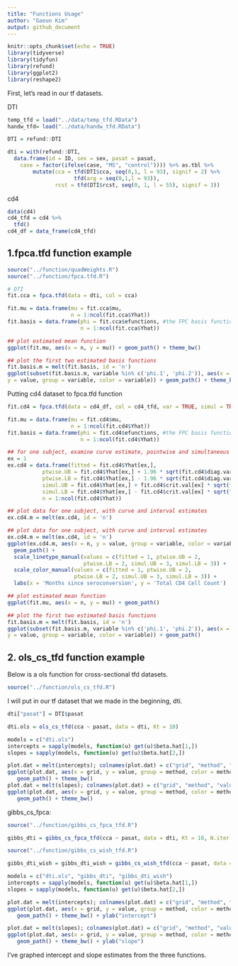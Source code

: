```yaml
---
title: "Functions Usage"
author: "Gaeun Kim"
output: github_document
---
```


```r
knitr::opts_chunk$set(echo = TRUE)
library(tidyverse)
library(tidyfun)
library(refund)
library(ggplot2)
library(reshape2)
```

First, let's read in our tf datasets.

DTI 
```r
temp_tfd = load("../data/temp_tfd.RData")
handw_tfd= load("../data/handw_tfd.RData")

DTI = refund::DTI

dti = with(refund::DTI, 
  data.frame(id = ID, sex = sex, pasat = pasat, 
    case = factor(ifelse(case, "MS", "control")))) %>% as.tbl %>% 
        mutate(cca = tfd(DTI$cca, seq(0,1, l = 93), signif = 2) %>%
                     tfd(arg = seq(0,1,l = 93)),
               rcst = tfd(DTI$rcst, seq(0, 1, l = 55), signif = 3))
```

cd4 
```r
data(cd4)
cd4_tfd = cd4 %>%
  tfd()
cd4_df = data_frame(cd4_tfd)
```

## 1.fpca.tfd function example

```r
source("../function/quadWeights.R")
source("../function/fpca.tfd.R")
```

```r
# DTI
fit.cca = fpca.tfd(data = dti, col = cca)

fit.mu = data.frame(mu = fit.cca$mu,
                    n = 1:ncol(fit.cca$Yhat))
fit.basis = data.frame(phi = fit.cca$efunctions, #the FPC basis functions.
                       n = 1:ncol(fit.cca$Yhat))

## plot estimated mean function
ggplot(fit.mu, aes(x = n, y = mu)) + geom_path() + theme_bw()

## plot the first two estimated basis functions
fit.basis.m = melt(fit.basis, id = 'n')
ggplot(subset(fit.basis.m, variable %in% c('phi.1', 'phi.2')), aes(x = n,
y = value, group = variable, color = variable)) + geom_path() + theme_bw()

```

Putting cd4 dataset to fpca.tfd function

```r
fit.cd4 = fpca.tfd(data = cd4_df, col = cd4_tfd, var = TRUE, simul = TRUE)

fit.mu = data.frame(mu = fit.cd4$mu,
                    n = 1:ncol(fit.cd4$Yhat))
fit.basis = data.frame(phi = fit.cd4$efunctions, #the FPC basis functions.
                       n = 1:ncol(fit.cd4$Yhat))

## for one subject, examine curve estimate, pointwise and simultaneous itervals
ex = 1
ex.cd4 = data.frame(fitted = fit.cd4$Yhat[ex,],
           ptwise.UB = fit.cd4$Yhat[ex,] + 1.96 * sqrt(fit.cd4$diag.var[ex,]),
           ptwise.LB = fit.cd4$Yhat[ex,] - 1.96 * sqrt(fit.cd4$diag.var[ex,]),
           simul.UB = fit.cd4$Yhat[ex,] + fit.cd4$crit.val[ex] * sqrt(fit.cd4$diag.var[ex,]),
           simul.LB = fit.cd4$Yhat[ex,] - fit.cd4$crit.val[ex] * sqrt(fit.cd4$diag.var[ex,]),
           n = 1:ncol(fit.cd4$Yhat))

## plot data for one subject, with curve and interval estimates
ex.cd4.m = melt(ex.cd4, id = 'n')

## plot data for one subject, with curve and interval estimates
ex.cd4.m = melt(ex.cd4, id = 'n')
ggplot(ex.cd4.m, aes(x = n, y = value, group = variable, color = variable, linetype = variable)) +
  geom_path() +
  scale_linetype_manual(values = c(fitted = 1, ptwise.UB = 2,
                        ptwise.LB = 2, simul.UB = 3, simul.LB = 3)) +
  scale_color_manual(values = c(fitted = 1, ptwise.UB = 2,
                     ptwise.LB = 2, simul.UB = 3, simul.LB = 3)) +
  labs(x = 'Months since seroconversion', y = 'Total CD4 Cell Count')

## plot estimated mean function
ggplot(fit.mu, aes(x = n, y = mu)) + geom_path() 

## plot the first two estimated basis functions
fit.basis.m = melt(fit.basis, id = 'n')
ggplot(subset(fit.basis.m, variable %in% c('phi.1', 'phi.2')), aes(x = n,
y = value, group = variable, color = variable)) + geom_path()
```

## 2. ols_cs_tfd function example

Below is a ols function for cross-sectional tfd datasets.
```r
source("../function/ols_cs_tfd.R")
```

I will put in our tf dataset that we made in the beginning, dti.

```r
dti["pasat"] = DTI$pasat

dti.ols = ols_cs_tfd(cca ~ pasat, data = dti, Kt = 10)

models = c("dti.ols")
intercepts = sapply(models, function(u) get(u)$beta.hat[1,])
slopes = sapply(models, function(u) get(u)$beta.hat[2,])

plot.dat = melt(intercepts); colnames(plot.dat) = c("grid", "method", "value")
ggplot(plot.dat, aes(x = grid, y = value, group = method, color = method)) + 
   geom_path() + theme_bw() 
plot.dat = melt(slopes); colnames(plot.dat) = c("grid", "method", "value")
ggplot(plot.dat, aes(x = grid, y = value, group = method, color = method)) + 
   geom_path() + theme_bw() 
```


gibbs_cs_fpca:

```r
source("../function/gibbs_cs_fpca_tfd.R")
```

```r
gibbs_dti = gibbs_cs_fpca_tfd(cca ~ pasat, data = dti, Kt = 10, N.iter = 500, N.burn = 200)
```

```r
source("../function/gibbs_cs_wish_tfd.R")
```

```r
gibbs_dti_wish = gibbs_dti_wish = gibbs_cs_wish_tfd(cca ~ pasat, data = dti, Kt = 10, N.iter = 500, N.burn = 200)
```

```r
models = c("dti.ols", "gibbs_dti", "gibbs_dti_wish")
intercepts = sapply(models, function(u) get(u)$beta.hat[1,])
slopes = sapply(models, function(u) get(u)$beta.hat[2,])

plot.dat = melt(intercepts); colnames(plot.dat) = c("grid", "method", "value")
ggplot(plot.dat, aes(x = grid, y = value, group = method, color = method)) + 
   geom_path() + theme_bw() + ylab("intercept")

plot.dat = melt(slopes); colnames(plot.dat) = c("grid", "method", "value")
ggplot(plot.dat, aes(x = grid, y = value, group = method, color = method)) + 
   geom_path() + theme_bw() + ylab("slope")
```

I've graphed intercept and slope estimates from the three functions.